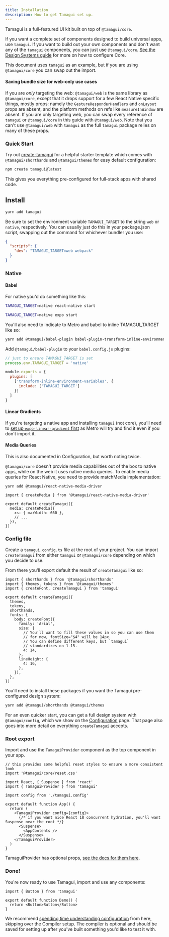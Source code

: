 ```yaml
---
title: Installation
description: How to get Tamagui set up.
---
```


Tamagui is a full-featured UI kit built on top of `@tamagui/core`.

If you want a complete set of components designed to build universal apps, use `tamagui`. If you want to build out your own components and don't want any of the `tamagui` components, you can just use `@tamagui/core`. [See the Design Systems guide](/docs/guides/design-systems) for more on how to configure Core.

This document uses `tamagui` as an example, but if you are using `@tamagui/core` you can swap out the import.

#### Saving bundle size for web-only use cases

If you are _only_ targeting the web: `@tamagui/web` is the same library as `@tamagui/core`, except that it drops support for a few React Native specific things, mostly props: namely the `GestureResponderHandlers` and `onLayout` props are absent, and the platform methods on refs like `measureInWindow` are absent. If you are only targeting web, you can swap every reference of `tamagui` or `@tamagui/core` in this guide with `@tamagui/web`. Note that you can't use `@tamagui/web` with `tamagui` as the full `tamagui` package relies on many of these props.

### Quick Start

Try out [create-tamagui](/docs/guides/create-tamagui-app) for a helpful starter template which comes with `@tamagui/shorthands` and `@tamagui/themes` for easy default configuration:

```bash
npm create tamagui@latest
```

This gives you everything pre-configured for full-stack apps with shared code.

## Install

```bash
yarn add tamagui
```

Be sure to set the environment variable `TAMAGUI_TARGET` to the string `web` or `native`, respectively. You can usually just do this in your package.json script, swapping out the command for whichever bundler you use:

```json
{
  "scripts": {
    "dev": "TAMAGUI_TARGET=web webpack"
  }
}
```

### Native

#### Babel

For native you'd do something like this:

```sh
TAMAGUI_TARGET=native react-native start
```

```sh
TAMAGUI_TARGET=native expo start
```

You'll also need to indicate to Metro and babel to inline TAMAGUI_TARGET like so:

```bash
yarn add @tamagui/babel-plugin babel-plugin-transform-inline-environment-variables
```

Add `@tamagui/babel-plugin` to your `babel.config.js` plugins:

```js
// just to ensure TAMAGUI_TARGET is set
process.env.TAMAGUI_TARGET = 'native'

module.exports = {
  plugins: [
    ['transform-inline-environment-variables', {
      include: ['TAMAGUI_TARGET']
    }]
  ]
}
```

#### Linear Gradients

If you're targeting a native app and installing `tamagui` (not core), you'll need to [set up `expo-linear-gradient` first](https://github.com/expo/expo/tree/sdk-47/packages/expo-linear-gradient) as Metro will try and find it even if you don't import it.

#### Media Queries

This is also documented in Configuration, but worth noting twice.

`@tamagui/core` doesn't provide media capabilities out of the box to native apps, while on the web it uses native media queries. To enable media queries for React Native, you need to provide matchMedia implementation:

```
yarn add @tamagui/react-native-media-driver
```

```tsx
import { createMedia } from '@tamagui/react-native-media-driver'

export default createTamagui({
  media: createMedia({
    xs: { maxWidth: 660 },
    // ...
  }),
})
```

### Config file

Create a `tamagui.config.ts` file at the root of your project.
You can import `createTamagui` from either `tamagui` or `@tamagui/core` depending on which you decide to use.

From there you'll export default the result of `createTamagui` like so:

```tsx
import { shorthands } from '@tamagui/shorthands'
import { themes, tokens } from '@tamagui/themes'
import { createFont, createTamagui } from 'tamagui'

export default createTamagui({
  themes,
  tokens,
  shorthands,
  fonts: {
    body: createFont({
      family: 'Arial',
      size: {
        // You'll want to fill these values in so you can use them
        // for now, fontSize="$4" will be 14px.
        // You can define different keys, but `tamagui`
        // standardizes on 1-15.
        4: 14,
      },
      lineHeight: {
        4: 16,
      },
    }),
  },
})
```

You'll need to install these packages if you want the Tamagui pre-configured design system:

```sh
yarn add @tamagui/shorthands @tamagui/themes
```

For an even quicker start, you can get a full design system with `@tamagui/config`, which we show on the [Configuration](/docs/core/configuration) page. That page also goes into more detail on everything `createTamagui` accepts.

### Root export

Import and use the `TamaguiProvider` component as the top component in your app.

```tsx line=8-14
// this provides some helpful reset styles to ensure a more consistent look
import '@tamagui/core/reset.css'

import React, { Suspense } from 'react'
import { TamaguiProvider } from 'tamagui'

import config from './tamagui.config'

export default function App() {
  return (
    <TamaguiProvider config={config}>
      {/* if you want nice React 18 concurrent hydration, you'll want Suspense near the root */}
      <Suspense>
        <AppContents />
      </Suspense>
    </TamaguiProvider>
  )
}
```

TamaguiProvider has optional props, [see the docs for them here](/docs/core/configuration#using-tamagui-provider).

### Done!

You're now ready to use Tamagui, import and use any components:

<Preview>
  <DemoButton />
</Preview>

```tsx class=preview line=5
import { Button } from 'tamagui'

export default function Demo() {
  return <Button>Button</Button>
}
```

We recommend [spending time understanding configuration](/docs/core/configuration) from here, skipping over the Compiler setup. The compiler is optional and should be saved for setting up after you've built something you'd like to test it with.
